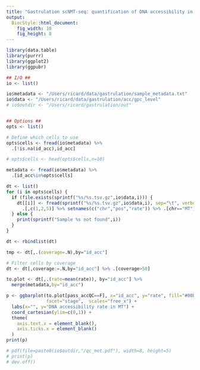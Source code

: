 ```yaml
---
title: "Gastrulation scNMT-seq: quantification of DNA accessibility in mithocondrial DNA"
output: 
  BiocStyle::html_document: 
    fig_width: 10
    fig_height: 8
---
```


```r
library(data.table)
library(purrr)
library(ggplot2)
library(ggpubr)
```

```r

## I/O ##
io <- list()

io$metadata <- "/Users/ricard/data/gastrulation/sample_metadata.txt"
io$data <- "/Users/ricard/data/gastrulation/acc/gpc_level"
# io$outdir <- "/Users/ricard/gastrulation/out"


## Options ##
opts <- list()

# Define which cells to use
opts$cells <- fread(io$metadata) %>% 
  .[!is.na(id_acc),id_acc]

# opts$cells <- head(opts$cells,n=10)
```

<!-- Load metadata -->

```r
metadata <- fread(io$metadata) %>% 
  .[id_acc%in%opts$cells]
```

<!-- Load accessibility data and calculate QC statistics per sample -->

```r
dt <- list()
for (i in opts$cells) {
  if (file.exists(sprintf("%s/%s.tsv.gz",io$data,i))) {
    dt[[i]] <- fread(sprintf("%s/%s.tsv.gz",io$data,i), sep="\t", verbose=F, showProgress=F) %>% 
      .[,c(1,2,5)] %>% setnames(c("chr","pos","rate")) %>% .[chr=="MT"] %>% .[,id_acc:=i]
  } else {
    print(sprintf("Sample %s not found",i))
  }
}

dt <- rbindlist(dt)
```

<!-- Bar plots of average MT accessibility rate per id_acc -->

```r
tmp <- dt[,.(coverage=.N),by="id_acc"]
```

```r
# Filter cells by coverage
dt <- dt[,coverage:=.N,by="id_acc"] %>% .[coverage>50]
```

```r
to.plot <- dt[,.(rate=mean(rate)), by="id_acc"] %>%
  merge(metadata,by="id_acc")

p <- ggbarplot(to.plot[pass_accQC==F], x="id_acc", y="rate", fill="#00BFC4", size=0.01,
               facet="stage",  scales="free_x") +
  labs(x="", y="DNA accessibility rate in MT") +
  coord_cartesian(ylim=c(0,1)) +
  theme(
    axis.text.x = element_blank(),
    axis.ticks.x = element_blank()
  )
print(p)

# pdf(file=paste0(io$outdir,"/qc_met.pdf"), width=8, height=5)
# print(p)
# dev.off()
```

